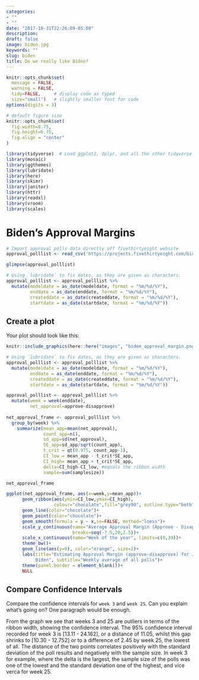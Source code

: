 ```yaml
---
categories:
- ""
- ""
date: "2017-10-31T22:26:09-05:00"
description:
draft: false
image: biden.jpg
keywords: ""
slug: biden
title: Do we really like Biden?
---
```


```r
knitr::opts_chunk$set(
  message = FALSE, 
  warning = FALSE, 
  tidy=FALSE,     # display code as typed
  size="small")   # slightly smaller font for code
options(digits = 3)

# default figure size
knitr::opts_chunk$set(
  fig.width=6.75, 
  fig.height=6.75,
  fig.align = "center"
)
```


```r
library(tidyverse)  # Load ggplot2, dplyr, and all the other tidyverse packages
library(mosaic)
library(ggthemes)
library(lubridate)
library(here)
library(skimr)
library(janitor)
library(httr)
library(readxl)
library(vroom)
library(scales)
```

# Biden's Approval Margins

```r
# Import approval polls data directly off fivethirtyeight website
approval_polllist <- read_csv('https://projects.fivethirtyeight.com/biden-approval-data/approval_polllist.csv') 

glimpse(approval_polllist)

# Using `lubridate` to fix dates, as they are given as characters.
approval_polllist <- approval_polllist %>% 
  mutate(modeldate = as_date(modeldate, format = "%m/%d/%Y"),
         enddate = as_date(enddate, format = "%m/%d/%Y"),
         createddate = as_date(createddate, format = "%m/%d/%Y"),
         startdate = as_date(startdate, format = "%m/%d/%Y"))
```

## Create a plot

Your plot should look like this:

```r
knitr::include_graphics(here::here("images", "biden_approval_margin.png"), error = FALSE)
```

```r
# Using `lubridate` to fix dates, as they are given as characters.
approval_polllist <- approval_polllist %>% 
  mutate(modeldate = as_date(modeldate, format = "%m/%d/%Y"),
         enddate = as_date(enddate, format = "%m/%d/%Y"),
         createddate = as_date(createddate, format = "%m/%d/%Y"),
         startdate = as_date(startdate, format = "%m/%d/%Y"))

approval_polllist <- approval_polllist %>% 
  mutate(week = week(enddate),
         net_approval=approve-disapprove) 
  
net_approval_frame <- approval_polllist %>% 
  group_by(week) %>% 
    summarize(mean_app=mean(net_approval),
              count_app=n(),
              sd_app=sd(net_approval),
              SE_app=sd_app/sqrt(count_app),
              t_crit = qt(0.975, count_app-1),
              CI_low = mean_app - t_crit*SE_app,
              CI_high= mean_app + t_crit*SE_app,
              delta=CI_high-CI_low, #equals the ribbon width
              sample=sum(samplesize))

net_approval_frame

ggplot(net_approval_frame, aes(x=week,y=mean_app))+
      geom_ribbon(aes(ymin=CI_low,ymax=CI_high),
                  colour="chocolate",fill="grey90", outline.type="both")+
      geom_line(color="chocolate")+
      geom_point(color="chocolate")+
      geom_smooth(formula = y ~ x,se=FALSE, method="loess")+
      scale_y_continuous(name="Average Approval Margin (Approve - Disapprove)",
                         breaks=seq(-7.5,20,2.5))+
      scale_x_continuous(name="Week of the year", limits=c(0,39))+
      theme_bw()+
      geom_line(aes(y=0), color="orange", size=2)+
      labs(title="Estimating Approval Margin (approve-disapprove) for Joe
           Biden", subtitle="Weekly average of all polls")+
      theme(panel.border = element_blank())+
      NULL
```

## Compare Confidence Intervals

Compare the confidence intervals for `week 3` and `week 25`. Can you explain what's going on? One paragraph would be enough.

From the graph we see that weeks 3 and 25 are outliers in terms of the ribbon width, showing the confidence interval. The 95% confidence interval recorded for week 3 is \[13.11 - 24.162\], or a distance of 11.05, whilst this gap shrinks to \[10.30 - 12.752\] or to a difference of 2.45 by week 25, the lowest of all. The distance of the two points correlates positively with the standard deviation of the poll results and negatively with the sample size. In week 3 for example, where the delta is the largest, the sample size of the polls was one of the lowest and the standard deviation one of the highest, and vice verca for week 25.